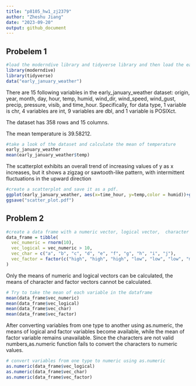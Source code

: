 ```yaml
---
title: "p8105_hw1_zj2379"
author: "Zheshu Jiang"
date: "2023-09-20"
output: github_document
---
```

## Probelem 1
```r
#load the moderndive library and tidyverse library and then load the early_january_weather dataset
library(moderndive)
library(tidyverse)
data("early_january_weather")
```

There are 15 following variables in the early_january_weather dataset: origin, year, month, day, hour, temp, humid, wind_dir, wind_speed, wind_gust, precip, pressure, visib, and time_hour. Specifically, for data type, 1 variable is chr, 4 variables are int, 9 variables are dbl, and 1 variable is POSIXct. 

The dataset has 358 rows and 15 columns.  

The mean temperature is 39.58212.
```r
#take a look of the dataset and calculate the mean of temperature
early_january_weather
mean(early_january_weather$temp)
```

The scatterplot exhibits an overall trend of increasing values of y  as x increases, but it shows a zigzag or sawtooth-like pattern, with intermittent fluctuations in the upward direction
```r
#create a scatterplot and save it as a pdf. 
ggplot(early_january_weather, aes(x=time_hour, y=temp,color = humid))+geom_point()
ggsave("scatter_plot.pdf")
```
## Problem 2
```r
#create a data frame with a numeric vector, logical vector,  character vector, and factor vector
data_frame = tibble(
  vec_numeric = rnorm(10),
  vec_logical = vec_numeric > 10,
  vec_char = c("a", "b", "c", "d", "e", "f", "g", "h", "i", "j"),
  vec_factor = factor(c("high", "high", "high", "low", "low", "low", "medium", "medium", "medium", "medium"))
)
```

Only the means of numeric and logical vectors can be calculated, the means of character and factor vectors cannot be calculated. 
```r
# Try to take the mean of each variable in the dataframe
mean(data_frame$vec_numeric)
mean(data_frame$vec_logical)
mean(data_frame$vec_char)
mean(data_frame$vec_factor)
```
After converting variables from one type to another using as.numeric, the means of logical and factor variables become available, while the mean of factor variable remains unavailable. Since the characters are not valid numbers,as.numeric function fails to convert the characters to numeric values.
```r
# convert variables from one type to numeric using as.numeric
as.numeric(data_frame$vec_logical)
as.numeric(data_frame$vec_char)
as.numeric(data_frame$vec_factor)
```






